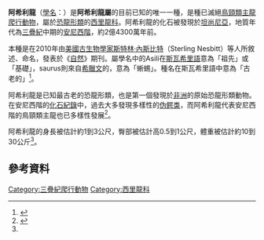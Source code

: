 {{Speciesbox
| fossil_range = [[三疊紀|三疊紀]]安尼階{{fossil_range|243}}
| image = Asilisaurus.jpg
| parent authority = [[斯特林·內斯比特|Nesbitt]] ''et al.'', 2010
| genus = Asilisaurus
| species = kongwe
| authority = Nesbitt ''et al.'', 2010 
}}
 
'''阿希利龍'''（[[學名|學名]]：{{lang|la|''Asilisaurus kongwe''}}）是'''阿希利龍屬'''的目前已知的唯一一種，是種已滅絕[[鳥頸類主龍|鳥頸類主龍]][[爬行動物|爬行動物]]，屬於[[恐龍形類|恐龍形類]]的[[西里龍科|西里龍科]]。阿希利龍的化石被發現於[[坦尚尼亞|坦尚尼亞]]，地質年代為[[三疊紀|三疊紀]]中期的[[安尼西階|安尼西階]]，約2億4300萬年前。

本種是在2010年由[[美國|美國]][[古生物學家|古生物學家]][[斯特林·內斯比特|斯特林·內斯比特]]（Sterling Nesbitt）等人所敘述、命名，發表於《[[自然_(期刊)|自然]]》期刊。屬學名中的Asili在[[斯瓦希里語|斯瓦希里語]]意為「祖先」或「基礎」，saurus則來自[[希臘文|希臘文]]的{{lang|gre|σαυρος}}，意為「蜥蜴」。種名在斯瓦希里語中意為「古老的」<ref name=Netal10>{{cite journal |last=Nesbitt |first=S.J. |coauthors=Sidor, C.A.; Irmis, R.B.; Angielczyk, K.D.; Smith, R.M.H.; and Tsuji, L.M.A. |year=2010 |title=Ecologically distinct dinosaurian sister group shows early diversification of Ornithodira |journal=Nature |pmid=20203608 |volume=464 |issue=7285 |pages=95–98 |doi=10.1038/nature08718}}</ref>。

阿希利龍是已知最古老的恐龍形類，也是第一個發現於[[非洲|非洲]]的原始恐龍形類動物。在安尼西階的[[化石紀錄|化石紀錄]]中，過去大多發現多樣性的[[伪鳄类|伪鳄类]]，而阿希利龍代表安尼西階的鳥頸類主龍也已多樣性發展<ref name="ScienceDaily">{{cite news |title=Oldest known dinosaur relative discovered |newspaper=ScienceDaily |date=March 3, 2010 |url=http://www.sciencedaily.com/releases/2010/03/100303131530.htm |accessdate=March 3, 2010 |archive-date=2020-11-09 |archive-url=https://web.archive.org/web/20201109033207/http://www.sciencedaily.com/releases/2010/03/100303131530.htm |dead-url=no }}</ref>。

阿希利龍的身長被估計約1到3公尺，臀部被估計高0.5到1公尺，體重被估計約10到30公斤<ref name="ScienceDaily"/>。

==參考資料==
<div class="references-small">
<references></references>
</div>
{{主龍形下綱|A.}}
{{Taxonbar|from=Q132530}}

[[Category:三疊紀爬行動物|Category:三疊紀爬行動物]]
[[Category:西里龍科|Category:西里龍科]]


{{Paleo-reptile-stub}}